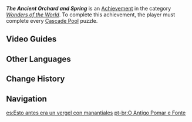 {{Achievement Infobox
|id           = 81306
|order id     = 1293
|category     = Wonders of the World
|description  = The terraced pools that once overflowed with spring water have now been filled with yellow sand...
|requirements = Complete every [[Cascade Pool]] puzzle.
|primogems    = 5
|tracking     = 
|topic        = Cascade Pool
|type         = Exploration
|hidden       = 1
|set          = 
|tier         = 
|tiers_total  = 
}}
'''''The Ancient Orchard and Spring''''' is an [[Achievement]] in the category ''[[Wonders of the World]]''. To complete this achievement, the player must complete every [[Cascade Pool]] puzzle.
<!--
==Gameplay Notes==
*

==Trivia==
*

==Gallery==
{{Preview
|size=300px
|file=
|caption=
}}

-->
==Video Guides==
{{EVT
|video1   = https://youtu.be/NJhsCJno9iw
|caption1 = All Cascade Pools Puzzles Genshin Impact - The Ancient Orchard and Spring Hidden Achievement
}}

==Other Languages==
{{Other Languages
|en      = The Ancient Orchard and Spring
|zhs     = 旧日的园圃与源泉
|zhs_rm  = Jiùrì de Yuánpǔ yǔ Yuánquán
|zht     = 舊日的園圃與源泉
|zht_rm  = Jiùrì de Yuánpǔ yǔ Yuánquán
|zh_tl   = 
|ja      = 往日の園圃と源泉
|ja_rm   = Oujitsu no Enpo to Gensen{{Assumed}}
|ja_tl   = 
|ko      = 오래된 텃밭과 원천
|ko_tl   = The Old Family Garden and Wellspring
|es      = Esto antes era un vergel con manantiales
|es_tl   = This Used to Be an Orchard With Springs
|fr      = Jardins et fontaines d'antan
|fr_tl   = Gardens and Fountains of Yore
|ru      = Старинный сад и источник
|ru_tl   = The Ancient Orchard and Spring
|th      = วันคืนเก่า ๆ ของสวนและน้ำพุ
|th_rm   = 
|th_tl   = 
|vi      = Khu Vườn Và Suối Nguồn Ngày Xưa
|vi_tl   = 
|de      = Der alte Garten und seine Quelle
|de_tl   = The Old Garden and Its Spring
|id      = Kebun dan Kolam Kuno
|id_tl   = The Ancient Garden and Pond
|pt      = O Antigo Pomar e Fonte
|pt_tl   = 
|tr      = Kadim Bahçe ve Pınar
|tr_tl   = Ancient Garden and Spring
|it      = L'antico giardino e la sorgente
|it_tl   = The Ancient Orchard and the Spring
}}

==Change History==
{{Change History|3.4}}

==Navigation==
{{Achievement Navbox}}

[[es:Esto antes era un vergel con manantiales]]
[[pt-br:O Antigo Pomar e Fonte]]